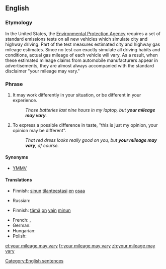 ==English==

===Etymology===
In the United States, the [http://www.epa.gov Environmental Protection Agency] requires a set of standard emissions tests on all new vehicles which simulate city and highway driving.  Part of the test measures estimated city and highway gas mileage estimates.  Since no test can exactly simulate all driving habits and conditions, actual gas mileage of each vehicle will vary.  As a result, when these estimated mileage claims from automobile manufacturers appear in advertisements, they are almost always accompanied with the standard disclaimer "your mileage may vary."

===Phrase===
{{head|en|phrase|head=[[your]] [[mileage]] [[may]] [[vary]]}}
# {{idiomatic}} It may work differently in your situation, or be different in your experience.
#: ''Those batteries last nine hours in my laptop, but '''your mileage may vary'''.''
# {{idiomatic}} To express a possible difference in taste, "this is just my opinion, your opinion may be different". 
#: ''That red dress looks really good on you, but '''your mileage may vary''', of course.''

====Synonyms====
* [[YMMV]]

====Translations====
{{trans-top|it may work differently for you}}
* Finnish: [[sinun#Finnish|sinun]] [[tilanteesta#Finnish|tilanteestasi]] [[en#Finnish|en]] [[osaa#Finnish|osaa]] {{t+|fi|sanoa}}
{{trans-mid}}
* Russian: {{t-|ru|это может сработать у тебя подругому|sc=Cyrl}}
{{trans-bottom}}

{{trans-top|this is just my opinion}}
* Finnish: [[tämä#Finnish|tämä]] [[on#Finnish|on]] [[vain#Finnish|vain]] [[minun#Finnish|minun]] {{t+|fi|mielipide|alt=mielipiteeni}}
{{trans-mid}}
* French: {{t+|fr|des goûts et des couleurs, on ne discute pas}}, {{t-|fr|des goûts et des couleurs…}}
* German: {{t-|de|meiner Meinung nach}}
* Hungarian: {{t-|hu|ízlések és pofonok}}
* Polish: {{t-|pl|to tylko moje zdanie}}
{{trans-bottom}}

[[Category:English sentences]]

[[et:your mileage may vary]]
[[fr:your mileage may vary]]
[[zh:your mileage may vary]]